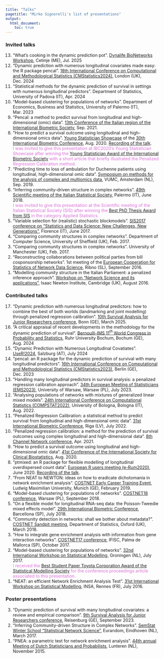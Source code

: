 ```yaml
---
title: "Talks"
pagetitle: "Mirko Signorelli's list of presentations"
output:
  html_document:
    toc: true
---
```


### Invited talks

<ol reversed class="spacedList">

<li> "What's cooking in the dynamic prediction pot". 
[Dynalife BioNetworks Workshop](https://www.dynalife.eu/cetinje-2025), Cetinje (ME), Jul. 2025
</li>

<li> "Dynamic prediction with numerous longitudinal covariates made easy: the R package pencal". 
[18th International Conference on Computational and Methodological Statistics (CMStatistics2024)](https://www.cmstatistics.org/CFECMStatistics2024/index.php), London (UK), Dec. 2024
</li>

<li> "Statistical methods for the dynamic prediction of survival in settings with numerous longitudinal predictors". 
Department of Statistics, University of Padova (IT), Apr. 2024
</li>

<li> "Model-based clustering for populations of networks". 
Department of Economics, Business and Statistics, University of Palermo (IT), Mar. 2023
</li>

<li> "Pencal: a method to predict survival from longitudinal and high-dimensional (omic) data". 
[13th Conference of the Italian region of the International Biometric Society](https://ibs-italy.org/?page_id=1349&lang=it), Sep. 2021.
</li>

<li> "How to predict a survival outcome using longitudinal and high-dimensional omics data". 
[Young Statistician Showcase](https://www.ibc2020.org/scientific-programme/showcases) of the [30th International Biometric Conference](https://www.ibc2020.org/home), Aug. 2020. [Recording of the talk](https://www.youtube.com/watch?v=wRKqmo2U-sc&t=2485s).  
<span style="color: orchid;">
I was invited to give this presentation at IBC2020's Young Statistician Showcase after winning the [Young Statistician Award of the International Biometric Society](awards.html) with a short article that briefly illustrated the Penalized Regression Calibration method.
</span>
</li>

<li> "Predicting time to loss of ambulation for Duchenne patients using longitudinal, high-dimensional omic data". 
[Symposium on methods for the analysis of complex and multiomics data](https://www.bigstatistics.nl/integration-symposium-1), VUMC, Amsterdam (NL), Sep. 2019.
</li>

<li> "Inferring community-driven structure in complex networks". 
[49th Scientific meeting of the Italian Statistical Society](http://meetings3.sis-statistica.org/index.php/sis2018), Palermo (IT), June 2018.  
<span style="color: orchid;">
I was invited to give this presentation at the Scientific meeting of the Italian Statistical Society (SIS) after winning the [Best PhD Thesis Award from SIS](awards.html) in the category Applied Statistics.
</span>
</li>

<li> "Variable selection for (realistic) stochastic blockmodels". 
[SIS2017 conference on "Statistics and Data Science: New Challenges, New Generations"](http://meetings3.sis-statistica.org/index.php/sis2017/sis2017), Florence (IT), June 2017.
</li>

<li> "Comparing community structures in complex networks". 
Department of Computer Science, University of Sheffield (UK), Feb. 2017.
</li>

<li> "Comparing community structures in complex networks". 
University of Manchester (UK), Feb. 2017.
</li>

<li> "Reconstructing collaborations between political parties from bill cosponsorship networks". 
1st meeting of the [European Cooperation for Statistics of Network Data Science](http://www.cost.eu/COST_Actions/ca/CA15109), Ribno (SL), September 2016.
</li>

<li> "Modelling community structure in the Italian Parliament: a penalized inference approach".
[Workshop on "Network Science and its applications"](https://www.newton.ac.uk/event/snaw02), Isaac Newton Institute, Cambridge (UK), August 2016.
</li>

</ol>

### Contributed talks

<ol reversed class="spacedList">

<li> "Dynamic prediction with numerous longitudinal predictors: how to combine the best of both worlds (landmarking and joint modelling) through penalized regression calibration". 
[10th Survival Analysis for Junior Researchers conference](https://safjr2025.uni-bonn.de), Bonn (GE), March 2025.
</li>

<li> "A critical appraisal of recent developments in the methodology for the dynamic prediction of survival". 
[Bernoulli-IMS 11$^{th}$ World Congress in Probability and Statistics](https://www.bernoulli-ims-worldcongress2024.org), Ruhr University Bochum, Bochum (GE), Aug. 2024 
</li>

<li> "Dynamic Prediction with Numerous Longitudinal Covatiates". [UseR!2024](https://events.linuxfoundation.org/user/), Salzburg (AT), July 2024
</li>

<li> "pencal: an R package for the dynamic prediction of survival with many longitudinal predictors".
[16th International Conference on Computational and Methodological Statistics (CMStatistics2023)](http://www.cmstatistics.org/CMStatistics2023/index.php), Berlin (GE), Dec. 2023
</li>

<li> "Handling many longitudinal predictors in survival analysis: a penalized regression calibration approach". 
[34th European Meeting of Statisticians (EMS2023)](https://ems2023.org), University of Warsaw, Warsaw (PL), July 2023.
</li>

<li> "Analysing populations of networks with mixtures of generalized linear mixed models". 
[24th International Conference on Computational Statistics (COMPSTAT2022)](http://www.compstat2022.org), University of Bologna, Bologna (IT), Aug. 2022.
</li>

<li> "Penalized Regression Calibration: a statistical method to predict survival from longitudinal and high-dimensional omic data". 
[31st International Biometric Conference](https://www.ibc2022.org/home), Riga (LV), July 2022.
</li>

<li> "Penalized regression calibration: a method for the prediction of survival outcomes using complex longitudinal and high-dimensional data".
[8th Channel Network conference](https://cnc21.sciencesconf.org/), Apr. 2021.
</li>

<li> "How to predict a survival outcome using longitudinal and high-dimensional omic data".
[41st Conference of the International Society for Clinical Biostatistics](https://iscb2020.info/), Aug. 2020.
</li>

<li> "ptmixed: an R package for flexible modelling of longitudinal overdispersed count data".
[European R users meeting (e-Rum2020)](https://2020.erum.io), June 2020. [Recording of the talk](https://www.youtube.com/watch?v=79lUgThZ4HE&t=738s).
</li>

<li> "From NEAT to NEWTON: ideas on how to eradicate dichotomania in network enrichment analysis".
[COSTNET Early Career Training Event](https://www.en.wisostat.statistik.uni-muenchen.de/research/workshop/costnet/index.html), Ludwig Maximilian University, Munich (GE), February 2019.
</li>

<li> "Model-based clustering for populations of networks". 
[COSTNET18 conference](http://costnet18.wzim.sggw.pl/), Warsaw (PL), September 2018.
</li>

<li> "On a flexible model for longitudinal RNA-seq data: the Poisson-Tweedie mixed effects model". 
[29th International Biometric Conference](http://2018.biometricconference.org), Barcellona (SP), July 2018.
</li>

<li> "Community detection in networks: shall we bother about metadata?". 
[COSTNET Sandpit meeting](https://www.stats.ox.ac.uk/events/costnet18), Department of Statistics, Oxford (UK), March 2018.
</li>

<li> "How to integrate gene enrichment analysis with information from gene interaction networks".
[COSTNET17 conference](http://costnet.webhosting.rug.nl/dokuwiki/doku.php?id=ev:2017:pdm), IFISC, Palma de Mallorca (SP), October 2017.
</li>

<li> "Model-based clustering for populations of networks". 
[32nd International Workshop on Statistical Modelling](https://iwsm2017.webhosting.rug.nl), Groningen (NL), July 2017.  
<span style="color: orchid;">
I received the [Best Student Paper Toyota Corporation Award of the Statistical Modelling Society](awards.html) for the conference proceedings article associated to this presentation.
</span>
</li>

<li> "NEAT: an efficient Network Enrichment Analysis Test". 
[31st International Workshop on Statistical Modelling](https://iwsm2017.webhosting.rug.nl), INSA, Rennes (FR), July 2016.
</li>

</ol>

### Poster presentations

<ol reversed class="spacedList">

<li> "Dynamic prediction of survival with many longitudinal covariates: a review and empirical comparison". 
[9th Survival Analysis for Junior Researchers conference](https://www.uni-ulm.de/mawi/statistics/upcoming-events/safjr2023), Reisenburg (GE), September 2023.
</li>

<li> "Inferring Community-driven Structure in Complex Networks". 
[SemStat Winter School "Statistical Network Science"](https://www.eurandom.tue.nl/events/workshops/2017/SEMSTAT/SEMSTAT_index.html), Eurandom, Eindhoven (NL), March 2017.
</li>

<li> "PNEA: a parametric test for network enrichment analysis". 
[44th annual Meeting of Dutch Statisticians and Probabilists](https://homepages.cwi.nl/~colette/lunteren2015.html), Lunteren (NL), November 2015.
</li>

</ol>

<!-- the part below is a fix to the menu not displaying properly on the mobile version -->
<script src="https://code.jquery.com/jquery-3.3.1.slim.min.js" integrity="sha384-q8i/X+965DzO0rT7abK41JStQIAqVgRVzpbzo5smXKp4YfRvH+8abtTE1Pi6jizo" crossorigin="anonymous"></script>
<script src="https://cdn.jsdelivr.net/npm/popper.js@1.14.7/dist/umd/popper.min.js" integrity="sha384-UO2eT0CpHqdSJQ6hJty5KVphtPhzWj9WO1clHTMGa3JDZwrnQq4sF86dIHNDz0W1" crossorigin="anonymous"></script>
<script src="https://cdn.jsdelivr.net/npm/bootstrap@4.3.1/dist/js/bootstrap.min.js" integrity="sha384-JjSmVgyd0p3pXB1rRibZUAYoIIy6OrQ6VrjIEaFf/nJGzIxFDsf4x0xIM+B07jRM" crossorigin="anonymous"></script>
